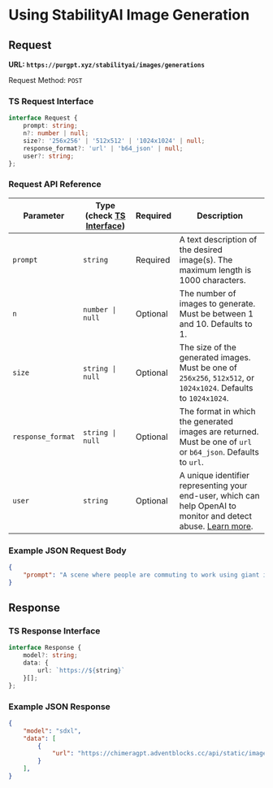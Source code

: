 # Using StabilityAI Image Generation

## Request

**URL: `https://purgpt.xyz/stabilityai/images/generations`**

Request Method: `POST`

### TS Request Interface

```ts
interface Request {
    prompt: string;
    n?: number | null;
    size?: '256x256' | '512x512' | '1024x1024' | null;
    response_format?: 'url' | 'b64_json' | null;
    user?: string;
};
```

### Request API Reference


| **Parameter**    | **Type** (check [TS Interface](#ts-request-interface)) | **Required** | **Description**                                                                                                      |
|-----------------|-----------------|----------|-----------------------------------------------------------------------------------------------|
| `prompt`        | `string`        | Required | A text description of the desired image(s). The maximum length is 1000 characters.         |
| `n`             | `number \| null`| Optional | The number of images to generate. Must be between 1 and 10. Defaults to 1.                  |
| `size`          | `string \| null`| Optional | The size of the generated images. Must be one of `256x256`, `512x512`, or `1024x1024`. Defaults to `1024x1024`.|
| `response_format` | `string \| null`| Optional | The format in which the generated images are returned. Must be one of `url` or `b64_json`. Defaults to `url`.|
| `user`            | `string`        | Optional | A unique identifier representing your end-user, which can help OpenAI to monitor and detect abuse. [Learn more](https://platform.openai.com/docs/guides/safety-best-practices/end-user-ids).|

### Example JSON Request Body

```json
{
    "prompt": "A scene where people are commuting to work using giant inflatable rubber ducks instead of regular vehicles."
}
```

## Response

### TS Response Interface

```ts
interface Response {
	model?: string;
	data: {
		url: `https://${string}`
	}[];
};
```

### Example JSON Response

```json
{
    "model": "sdxl",
    "data": [
        {
            "url": "https://chimeragpt.adventblocks.cc/api/static/images/kqwrb1beHYyY1imA.png"
        }
    ],
}
```